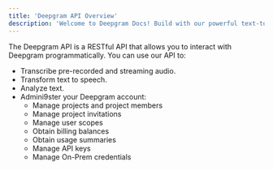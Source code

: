 ```yaml
---
title: 'Deepgram API Overview'
description: 'Welcome to Deepgram Docs! Build with our powerful text-to-speech, speech-to-text, and intelligence APIs.'
---
```



The Deepgram API is a RESTful API that allows you to interact with Deepgram programmatically. You can use our API to:
* Transcribe pre-recorded and streaming audio.
* Transform text to speech.
* Analyze text.
* Admini9ster your Deepgram account:
  * Manage projects and project members
  * Manage project invitations
  * Manage user scopes
  * Obtain billing balances
  * Obtain usage summaries
  * Manage API keys
  * Manage On-Prem credentials